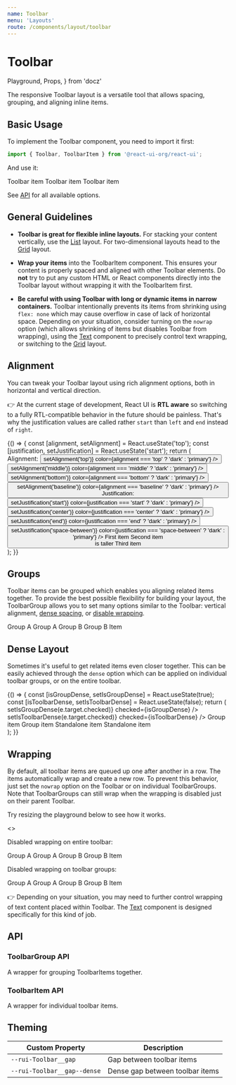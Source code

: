 ```yaml
---
name: Toolbar
menu: 'Layouts'
route: /components/layout/toolbar
---
```


# Toolbar

  Playground,
  Props,
} from 'docz'

The responsive Toolbar layout is a versatile tool that allows spacing, grouping,
and aligning inline items.

## Basic Usage

To implement the Toolbar component, you need to import it first:

```js
import { Toolbar, ToolbarItem } from '@react-ui-org/react-ui';
```

And use it:

<Playground>
  <Toolbar>
    <ToolbarItem>
      <Placeholder bordered>Toolbar item</Placeholder>
    </ToolbarItem>
    <ToolbarItem>
      <Placeholder bordered>Toolbar item</Placeholder>
    </ToolbarItem>
    <ToolbarItem>
      <Placeholder bordered>Toolbar item</Placeholder>
    </ToolbarItem>
  </Toolbar>
</Playground>

See [API](#api) for all available options.

## General Guidelines

- **Toolbar is great for flexible inline layouts.** For stacking your content
  vertically, use the [List][list] layout. For two-dimensional layouts head to
  the [Grid][grid] layout.

- **Wrap your items** into the ToolbarItem component. This ensures your content
  is properly spaced and aligned with other Toolbar elements. Do **not** try to
  put any custom HTML or React components directly into the Toolbar layout
  without wrapping it with the ToolbarItem first.

- **Be careful with using Toolbar with long or dynamic items in narrow
  containers.** Toolbar intentionally prevents its items from shrinking using
  `flex: none` which may cause overflow in case of lack of horizontal space.
  Depending on your situation, consider turning on the `nowrap` option
  (which allows shrinking of items but disables Toolbar from wrapping), using
  the [Text][text] component to precisely control text wrapping, or switching to
  the [Grid][grid] layout.

## Alignment

You can tweak your Toolbar layout using rich alignment options, both in
horizontal and vertical direction.

👉 At the current stage of development, React UI is **RTL aware** so switching
to a fully RTL-compatible behavior in the future should be painless. That's why
the justification values are called rather `start` than `left` and `end` instead
of `right`.

<Playground>
  {() => {
    const [alignment, setAlignment] = React.useState('top');
    const [justification, setJustification] = React.useState('start');
    return (
      <div>
        <Toolbar>
          <ToolbarGroup align="baseline">
            <ToolbarItem>
              <span id="alignment-label">Alignment:</span>
            </ToolbarItem>
            <ToolbarItem>
              <ButtonGroup aria-labelledby="#alignment-label">
                <Button
                  label="top"
                  clickHandler={() => setAlignment('top')}
                  color={alignment === 'top' ? 'dark' : 'primary'}
                />
                <Button
                  label="middle"
                  clickHandler={() => setAlignment('middle')}
                  color={alignment === 'middle' ? 'dark' : 'primary'}
                />
                <Button
                  label="bottom"
                  clickHandler={() => setAlignment('bottom')}
                  color={alignment === 'bottom' ? 'dark' : 'primary'}
                />
                <Button
                  label="baseline"
                  clickHandler={() => setAlignment('baseline')}
                  color={alignment === 'baseline' ? 'dark' : 'primary'}
                />
              </ButtonGroup>
            </ToolbarItem>
          </ToolbarGroup>
          <ToolbarGroup align="baseline">
            <ToolbarItem>
              <span id="justification-label">Justification:</span>
            </ToolbarItem>
            <ToolbarItem>
              <ButtonGroup aria-labelledby="#justification-label">
                <Button
                  label="start"
                  clickHandler={() => setJustification('start')}
                  color={justification === 'start' ? 'dark' : 'primary'}
                />
                <Button
                  label="center"
                  clickHandler={() => setJustification('center')}
                  color={justification === 'center' ? 'dark' : 'primary'}
                />
                <Button
                  label="end"
                  clickHandler={() => setJustification('end')}
                  color={justification === 'end' ? 'dark' : 'primary'}
                />
                <Button
                  label="space-between"
                  clickHandler={() => setJustification('space-between')}
                  color={justification === 'space-between' ? 'dark' : 'primary'}
                />
              </ButtonGroup>
            </ToolbarItem>
          </ToolbarGroup>
        </Toolbar>
        <Toolbar align={alignment} justify={justification}>
          <ToolbarItem>
            <Placeholder bordered>First item</Placeholder>
          </ToolbarItem>
          <ToolbarItem>
            <Placeholder bordered>
              Second item<br />
              is taller
            </Placeholder>
          </ToolbarItem>
          <ToolbarItem>
            <Placeholder bordered>Third item</Placeholder>
          </ToolbarItem>
        </Toolbar>
      </div>
    );
  }}
</Playground>

## Groups

Toolbar items can be grouped which enables you aligning related items together.
To provide the best possible flexibility for building your layout, the
ToolbarGroup allows you to set many options similar to the Toolbar: vertical
alignment, [dense spacing](#dense-layout), or [disable wrapping](#wrapping).

<Playground>
  <Toolbar justify="space-between">
    <ToolbarGroup>
      <ToolbarItem>
        <Placeholder bordered>Group A</Placeholder>
      </ToolbarItem>
      <ToolbarItem>
        <Placeholder bordered>Group A</Placeholder>
      </ToolbarItem>
    </ToolbarGroup>
    <ToolbarGroup align="middle">
      <ToolbarItem>
        <Placeholder bordered>Group B</Placeholder>
      </ToolbarItem>
      <ToolbarItem>
        <Placeholder bordered>Group B</Placeholder>
      </ToolbarItem>
    </ToolbarGroup>
    <ToolbarItem>
      <Placeholder bordered>Item</Placeholder>
    </ToolbarItem>
  </Toolbar>
</Playground>

## Dense Layout

Sometimes it's useful to get related items even closer together. This can be
easily achieved through the `dense` option which can be applied on individual
toolbar groups, or on the entire toolbar.

<Playground>
  {() => {
    const [isGroupDense, setIsGroupDense] = React.useState(true);
    const [isToolbarDense, setIsToolbarDense] = React.useState(false);
    return (
      <div>
        <Toolbar>
          <ToolbarItem>
            <CheckboxField
              label="Dense ToolbarGroup"
              changeHandler={(e) => setIsGroupDense(e.target.checked)}
              checked={isGroupDense}
            />
          </ToolbarItem>
          <ToolbarItem>
            <CheckboxField
              label="Dense Toolbar"
              changeHandler={(e) => setIsToolbarDense(e.target.checked)}
              checked={isToolbarDense}
            />
          </ToolbarItem>
        </Toolbar>
        <Toolbar dense={isToolbarDense}>
          <ToolbarGroup dense={isGroupDense}>
            <ToolbarItem>
              <Placeholder bordered>Group item</Placeholder>
            </ToolbarItem>
            <ToolbarItem>
              <Placeholder bordered>Group item</Placeholder>
            </ToolbarItem>
          </ToolbarGroup>
          <ToolbarItem>
            <Placeholder bordered>Standalone item</Placeholder>
          </ToolbarItem>
          <ToolbarItem>
            <Placeholder bordered>Standalone item</Placeholder>
          </ToolbarItem>
        </Toolbar>
      </div>
    );
  }}
</Playground>

## Wrapping

By default, all toolbar items are queued up one after another in a row. The
items automatically wrap and create a new row. To prevent this behavior, just
set the `nowrap` option on the Toolbar or on individual ToolbarGroups. Note that
ToolbarGroups can still wrap when the wrapping is disabled just on their parent
Toolbar.

Try resizing the playground below to see how it works.

<Playground>
  <>
    <p>Disabled wrapping on entire toolbar:</p>
    <Toolbar justify="space-between" nowrap>
      <ToolbarGroup>
        <ToolbarItem>
          <Placeholder bordered>Group A</Placeholder>
        </ToolbarItem>
        <ToolbarItem>
          <Placeholder bordered>Group A</Placeholder>
        </ToolbarItem>
      </ToolbarGroup>
      <ToolbarGroup>
        <ToolbarItem>
          <Placeholder bordered>Group B</Placeholder>
        </ToolbarItem>
        <ToolbarItem>
          <Placeholder bordered>Group B</Placeholder>
        </ToolbarItem>
      </ToolbarGroup>
      <ToolbarItem>
        <Placeholder bordered>Item</Placeholder>
      </ToolbarItem>
    </Toolbar>
    <p>Disabled wrapping on toolbar groups:</p>
    <Toolbar justify="space-between">
      <ToolbarGroup nowrap>
        <ToolbarItem>
          <Placeholder bordered>Group A</Placeholder>
        </ToolbarItem>
        <ToolbarItem>
          <Placeholder bordered>Group A</Placeholder>
        </ToolbarItem>
      </ToolbarGroup>
      <ToolbarGroup nowrap>
        <ToolbarItem>
          <Placeholder bordered>Group B</Placeholder>
        </ToolbarItem>
        <ToolbarItem>
          <Placeholder bordered>Group B</Placeholder>
        </ToolbarItem>
      </ToolbarGroup>
      <ToolbarItem>
        <Placeholder bordered>Item</Placeholder>
      </ToolbarItem>
    </Toolbar>
  </>
</Playground>

👉 Depending on your situation, you may need to further control wrapping of text
content placed within Toolbar. The [Text][text] component is designed
specifically for this kind of job.

## API

<Props table of={Toolbar} />

### ToolbarGroup API

A wrapper for grouping ToolbarItems together.

<Props table of={ToolbarGroup} />

### ToolbarItem API

A wrapper for individual toolbar items.

<Props table of={ToolbarItem} />

## Theming

| Custom Property                                      | Description                                                  |
|------------------------------------------------------|--------------------------------------------------------------|
| `--rui-Toolbar__gap`                                 | Gap between toolbar items                                    |
| `--rui-Toolbar__gap--dense`                          | Dense gap between toolbar items                              |

[inline-elements]: https://developer.mozilla.org/en-US/docs/Web/HTML/Inline_elements
[block-elements]: https://developer.mozilla.org/en-US/docs/Web/HTML/Inline_elements
[grid]: /components/layout/grid
[list]: /components/layout/list
[spacing]: /css-helpers/spacing
[text]: /components/ui/text

